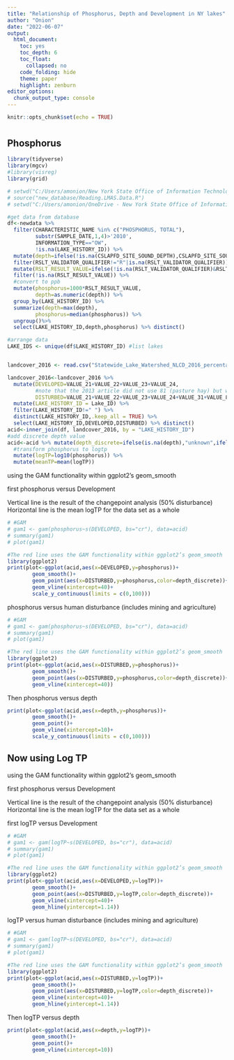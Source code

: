 ```yaml
---
title: "Relationship of Phosphorus, Depth and Development in NY lakes"
author: "Onion"
date: "2022-06-07"
output:  
  html_document: 
    toc: yes
    toc_depth: 6
    toc_float:
      collapsed: no
    code_folding: hide
    theme: paper
    highlight: zenburn
editor_options: 
  chunk_output_type: console
---
```



```r
knitr::opts_chunk$set(echo = TRUE)
```

#  {.tabset}



## Phosphorus

```r
library(tidyverse)
library(mgcv)
#library(visreg)
library(grid)
```

```r
# setwd("C:/Users/amonion/New York State Office of Information Technology Services/BWAM - Lakes Database/Current")
# source("new_database/Reading.LMAS.Data.R")
# setwd("C:/Users/amonion/OneDrive - New York State Office of Information Technology Services/Rscripts/TP_Landuse")

#get data from database
df<-newdata %>% 
  filter(CHARACTERISTIC_NAME %in% c("PHOSPHORUS, TOTAL"),
         substr(SAMPLE_DATE,1,4)>'2010',
         INFORMATION_TYPE=="OW",
         !is.na(LAKE_HISTORY_ID)) %>% 
  mutate(depth=ifelse(!is.na(CSLAPFD_SITE_SOUND_DEPTH),CSLAPFD_SITE_SOUND_DEPTH,ifelse(!is.na(LCIFD_MAX_SOUND_DEPTH),LCIFD_MAX_SOUND_DEPTH,NA)))  %>%
  filter(RSLT_VALIDATOR_QUALIFIER!="R"|is.na(RSLT_VALIDATOR_QUALIFIER)) %>% 
  mutate(RSLT_RESULT_VALUE=ifelse(!is.na(RSLT_VALIDATOR_QUALIFIER)&RSLT_VALIDATOR_QUALIFIER=="U",RSLT_METHOD_DETECTION_LIMIT/2,RSLT_RESULT_VALUE))%>%  
  filter(!is.na(RSLT_RESULT_VALUE)) %>% 
  #convert to ppb
  mutate(phosphorus=1000*RSLT_RESULT_VALUE,
         depth=as.numeric(depth)) %>% 
  group_by(LAKE_HISTORY_ID) %>% 
  summarize(depth=max(depth),
         phosphorus=median(phosphorus)) %>% 
  ungroup()%>% 
  select(LAKE_HISTORY_ID,depth,phosphorus) %>% distinct() 

#arrange data
LAKE_IDS <- unique(df$LAKE_HISTORY_ID) #list lakes


landcover_2016 <- read.csv("Statewide_Lake_Watershed_NLCD_2016_percentages_NHD_LakeID.csv")

landcover_2016<-landcover_2016 %>% 
  mutate(DEVELOPED=VALUE_21+VALUE_22+VALUE_23+VALUE_24,
         #note that the 2013 article did not use 81 (pasture hay) but we include it
         DISTURBED=VALUE_21+VALUE_22+VALUE_23+VALUE_24+VALUE_31+VALUE_82+VALUE_81) %>% 
  mutate(LAKE_HISTORY_ID = Lake_ID) %>% 
  filter(LAKE_HISTORY_ID!=" ") %>% 
  distinct(LAKE_HISTORY_ID,.keep_all = TRUE) %>% 
  select(LAKE_HISTORY_ID,DEVELOPED,DISTURBED) %>% distinct() 
acid<-inner_join(df, landcover_2016, by = "LAKE_HISTORY_ID")
#add discrete depth value
acid<-acid %>% mutate(depth_discrete=ifelse(is.na(depth),"unknown",ifelse(depth>4.5,"deep","shallow"))) %>% 
  #transform phosphorus to logtp
  mutate(logTP=log10(phosphorus)) %>% 
  mutate(meanTP=mean(logTP)) 

```


using the GAM functionality within ggplot2’s geom_smooth 

first phosphorus versus Development

Vertical line is the result of the changepoint analysis (50% disturbance)
Horizontal line is the mean logTP for the data set as a whole


``` r
# #GAM
# gam1 <- gam(phosphorus~s(DEVELOPED, bs="cr"), data=acid)
# summary(gam1)
# plot(gam1)

#The red line uses the GAM functionality within ggplot2’s geom_smooth 
library(ggplot2)
print(plot<-ggplot(acid,aes(x=DEVELOPED,y=phosphorus))+
        geom_smooth()+
        geom_point(aes(x=DISTURBED,y=phosphorus,color=depth_discrete))+
        geom_vline(xintercept=40)+
        scale_y_continuous(limits = c(0,100)))
```

phosphorus versus human disturbance (includes mining and agriculture)

```r
# #GAM
# gam1 <- gam(phosphorus~s(DEVELOPED, bs="cr"), data=acid)
# summary(gam1)
# plot(gam1)

#The red line uses the GAM functionality within ggplot2’s geom_smooth 
library(ggplot2)
print(plot<-ggplot(acid,aes(x=DISTURBED,y=phosphorus))+
        geom_smooth()+
        geom_point(aes(x=DISTURBED,y=phosphorus,color=depth_discrete))+
        geom_vline(xintercept=40))
```


Then phosphorus versus depth

```r
print(plot<-ggplot(acid,aes(x=depth,y=phosphorus))+
        geom_smooth()+
        geom_point()+
        geom_vline(xintercept=10)+
        scale_y_continuous(limits = c(0,100)))

```

## Now using Log TP

using the GAM functionality within ggplot2’s geom_smooth 

first phosphorus versus Development

Vertical line is the result of the changepoint analysis (50% disturbance)
Horizontal line is the mean logTP for the data set as a whole


first logTP versus Development

```r
# #GAM
# gam1 <- gam(logTP~s(DEVELOPED, bs="cr"), data=acid)
# summary(gam1)
# plot(gam1)

#The red line uses the GAM functionality within ggplot2’s geom_smooth 
library(ggplot2)
print(plot<-ggplot(acid,aes(x=DEVELOPED,y=logTP))+
        geom_smooth()+
        geom_point(aes(x=DISTURBED,y=logTP,color=depth_discrete))+
        geom_vline(xintercept=40)+
        geom_hline(yintercept=1.14))
```

logTP versus human disturbance (includes mining and agriculture)

```r
# #GAM
# gam1 <- gam(logTP~s(DEVELOPED, bs="cr"), data=acid)
# summary(gam1)
# plot(gam1)

#The red line uses the GAM functionality within ggplot2’s geom_smooth 
library(ggplot2)
print(plot<-ggplot(acid,aes(x=DISTURBED,y=logTP))+
        geom_smooth()+
        geom_point(aes(x=DISTURBED,y=logTP,color=depth_discrete))+
        geom_vline(xintercept=40)+
        geom_hline(yintercept=1.14))
```


Then logTP versus depth

```r
print(plot<-ggplot(acid,aes(x=depth,y=logTP))+
        geom_smooth()+
        geom_point()+
        geom_vline(xintercept=10))

```

